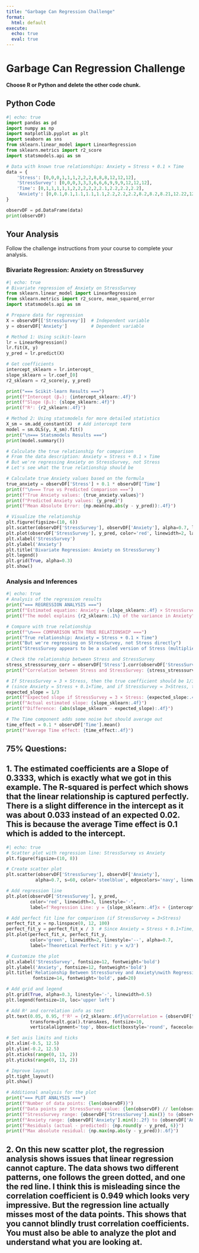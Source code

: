 ```yaml
---
title: "Garbage Can Regression Challenge"
format:
  html: default
execute:
  echo: true
  eval: true
---
```


# Garbage Can Regression Challenge

**Choose R or Python and delete the other code chunk.**

## Python Code

```python
#| echo: true
import pandas as pd
import numpy as np
import matplotlib.pyplot as plt
import seaborn as sns
from sklearn.linear_model import LinearRegression
from sklearn.metrics import r2_score
import statsmodels.api as sm

# Data with known true relationships: Anxiety = Stress + 0.1 × Time
data = {
    'Stress': [0,0,0,1,1,1,2,2,2,8,8,8,12,12,12],
    'StressSurvey': [0,0,0,3,3,3,6,6,6,9,9,9,12,12,12],
    'Time': [0,1,1,1,1,1,2,2,2,2,2,2.1,2.2,2.2,2.2],
    'Anxiety': [0,0.1,0.1,1.1,1.1,1.1,2.2,2.2,2.2,8.2,8.2,8.21,12.22,12.22,12.22]
}

observDF = pd.DataFrame(data)
print(observDF)
```

## Your Analysis

Follow the challenge instructions from your course to complete your analysis.

### Bivariate Regression: Anxiety on StressSurvey

```python
#| echo: true
# Bivariate regression of Anxiety on StressSurvey
from sklearn.linear_model import LinearRegression
from sklearn.metrics import r2_score, mean_squared_error
import statsmodels.api as sm

# Prepare data for regression
X = observDF[['StressSurvey']]  # Independent variable
y = observDF['Anxiety']         # Dependent variable

# Method 1: Using scikit-learn
lr = LinearRegression()
lr.fit(X, y)
y_pred = lr.predict(X)

# Get coefficients
intercept_sklearn = lr.intercept_
slope_sklearn = lr.coef_[0]
r2_sklearn = r2_score(y, y_pred)

print("=== Scikit-learn Results ===")
print(f"Intercept (β₀): {intercept_sklearn:.4f}")
print(f"Slope (β₁): {slope_sklearn:.4f}")
print(f"R²: {r2_sklearn:.4f}")

# Method 2: Using statsmodels for more detailed statistics
X_sm = sm.add_constant(X)  # Add intercept term
model = sm.OLS(y, X_sm).fit()
print("\n=== Statsmodels Results ===")
print(model.summary())

# Calculate the true relationship for comparison
# From the data description: Anxiety = Stress + 0.1 × Time
# But we're regressing Anxiety on StressSurvey, not Stress
# Let's see what the true relationship should be

# Calculate true Anxiety values based on the formula
true_anxiety = observDF['Stress'] + 0.1 * observDF['Time']
print(f"\n=== True vs Predicted Comparison ===")
print(f"True Anxiety values: {true_anxiety.values}")
print(f"Predicted Anxiety values: {y_pred}")
print(f"Mean Absolute Error: {np.mean(np.abs(y - y_pred)):.4f}")

# Visualize the relationship
plt.figure(figsize=(10, 6))
plt.scatter(observDF['StressSurvey'], observDF['Anxiety'], alpha=0.7, label='Actual Data')
plt.plot(observDF['StressSurvey'], y_pred, color='red', linewidth=2, label=f'Regression Line (y = {slope_sklearn:.3f}x + {intercept_sklearn:.3f})')
plt.xlabel('StressSurvey')
plt.ylabel('Anxiety')
plt.title('Bivariate Regression: Anxiety on StressSurvey')
plt.legend()
plt.grid(True, alpha=0.3)
plt.show()
```

### Analysis and Inferences

```python
#| echo: true
# Analysis of the regression results
print("=== REGRESSION ANALYSIS ===")
print(f"Estimated equation: Anxiety = {slope_sklearn:.4f} × StressSurvey + {intercept_sklearn:.4f}")
print(f"The model explains {r2_sklearn:.1%} of the variance in Anxiety")

# Compare with true relationship
print(f"\n=== COMPARISON WITH TRUE RELATIONSHIP ===")
print("True relationship: Anxiety = Stress + 0.1 × Time")
print("But we're regressing on StressSurvey, not Stress directly")
print("StressSurvey appears to be a scaled version of Stress (multiplied by 3)")

# Check the relationship between Stress and StressSurvey
stress_stresssurvey_corr = observDF['Stress'].corr(observDF['StressSurvey'])
print(f"Correlation between Stress and StressSurvey: {stress_stresssurvey_corr:.4f}")

# If StressSurvey = 3 × Stress, then the true coefficient should be 1/3 ≈ 0.333
# (since Anxiety = Stress + 0.1×Time, and if StressSurvey = 3×Stress, then Stress = StressSurvey/3)
expected_slope = 1/3
print(f"Expected slope if StressSurvey = 3 × Stress: {expected_slope:.4f}")
print(f"Actual estimated slope: {slope_sklearn:.4f}")
print(f"Difference: {abs(slope_sklearn - expected_slope):.4f}")

# The Time component adds some noise but should average out
time_effect = 0.1 * observDF['Time'].mean()
print(f"Average Time effect: {time_effect:.4f}")
```

## 75% Questions: 
## 1. The estimated coefficients are a Slope of 0.3333, which is exactly what we got in this example. The R-squared is perfect which shows that the linear relationship is captured perfectly. There is a slight difference in the intercept as it was about 0.033 instead of an expected 0.02. This is because the average Time effect is 0.1 which is added to the intercept.

```python
#| echo: true
# Scatter plot with regression line: StressSurvey vs Anxiety
plt.figure(figsize=(10, 8))

# Create scatter plot
plt.scatter(observDF['StressSurvey'], observDF['Anxiety'], 
           alpha=0.7, s=60, color='steelblue', edgecolors='navy', linewidth=0.5)

# Add regression line
plt.plot(observDF['StressSurvey'], y_pred, 
         color='red', linewidth=3, linestyle='-', 
         label=f'Regression Line: y = {slope_sklearn:.4f}x + {intercept_sklearn:.4f}')

# Add perfect fit line for comparison (if StressSurvey = 3×Stress)
perfect_fit_x = np.linspace(0, 12, 100)
perfect_fit_y = perfect_fit_x / 3  # Since Anxiety = Stress + 0.1×Time, and Stress = StressSurvey/3
plt.plot(perfect_fit_x, perfect_fit_y, 
         color='green', linewidth=2, linestyle='--', alpha=0.7,
         label='Theoretical Perfect Fit: y = x/3')

# Customize the plot
plt.xlabel('StressSurvey', fontsize=12, fontweight='bold')
plt.ylabel('Anxiety', fontsize=12, fontweight='bold')
plt.title('Relationship Between StressSurvey and Anxiety\nwith Regression Line', 
          fontsize=14, fontweight='bold', pad=20)

# Add grid and legend
plt.grid(True, alpha=0.3, linestyle='-', linewidth=0.5)
plt.legend(fontsize=10, loc='upper left')

# Add R² and correlation info as text
plt.text(0.05, 0.95, f'R² = {r2_sklearn:.6f}\nCorrelation = {observDF["StressSurvey"].corr(observDF["Anxiety"]):.6f}', 
         transform=plt.gca().transAxes, fontsize=10, 
         verticalalignment='top', bbox=dict(boxstyle='round', facecolor='wheat', alpha=0.8))

# Set axis limits and ticks
plt.xlim(-0.5, 12.5)
plt.ylim(-0.2, 12.5)
plt.xticks(range(0, 13, 2))
plt.yticks(range(0, 13, 2))

# Improve layout
plt.tight_layout()
plt.show()

# Additional analysis for the plot
print("=== PLOT ANALYSIS ===")
print(f"Number of data points: {len(observDF)}")
print(f"Data points per StressSurvey value: {len(observDF) // len(observDF['StressSurvey'].unique())}")
print(f"StressSurvey range: {observDF['StressSurvey'].min()} to {observDF['StressSurvey'].max()}")
print(f"Anxiety range: {observDF['Anxiety'].min():.2f} to {observDF['Anxiety'].max():.2f}")
print(f"Residuals (actual - predicted): {np.round(y - y_pred, 6)}")
print(f"Max absolute residual: {np.max(np.abs(y - y_pred)):.6f}")
```

## 2. On this new scatter plot, the regression analysis shows issues that linear regression cannot capture. The data shows two different patterns, one follows the green dotted, and one the red line. I think this is misleading since the correlation coefficient is 0.949 which looks very impressive. But the regression line actually misses most of the data points. This shows that you cannot blindly trust correlation coefficients. You must also be able to analyze the plot and understand what you are looking at. 